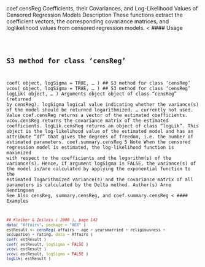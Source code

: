 coef.censReg Coefficients, their Covariances, and Log-Likelihood Values of Censored
Regression Models
Description
These functions extract the coefficient vectors, the corresponding covariance matrices, and loglikelihood
values from censored regression models.
<
#### Usage
<pre><code>

## S3 method for class 'censReg'
coef( object, logSigma = TRUE, ... )
## S3 method for class 'censReg'
vcov( object, logSigma = TRUE, ... )
## S3 method for class 'censReg'
logLik( object, ... )
Arguments
object object of class "censReg" (returned by censReg).
logSigma logical value indicating whether the variance(s) of the model should be returned
logarithmized.
... currently not used.
Value
coef.censReg returns a vector of the estimated coefficients.
vcov.censReg returns the covariance matrix of the estimated coefficients.
logLik.censReg returns an object of class "logLik". This object is the log-likelihood value of the
estimated model and has an attribute "df" that gives the degrees of freedom, i.e.\ the number of
estimated parameters.
coef.summary.censReg 5
Note
When the censored regression model is estimated, the log-likelihood function is maximized with
respect to the coefficients and the logarithm(s) of the variance(s). Hence, if argument logSigma
is FALSE, the variance(s) of the model is/are calculated by applying the exponential function to the
estimated logarithmized variance(s) and the covariance matrix of all parameters is calculated by the
Delta method.
Author(s)
Arne Henningsen
See Also
censReg, summary.censReg, and coef.summary.censReg
<
#### Examples
```r
## Kleiber & Zeileis ( 2008 ), page 142
data( "Affairs", package = "AER" )
estResult <- censReg( affairs ~ age + yearsmarried + religiousness +
occupation + rating, data = Affairs )
coef( estResult )
coef( estResult, logSigma = FALSE )
vcov( estResult )
vcov( estResult, logSigma = FALSE )
logLik( estResult )
```

